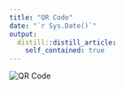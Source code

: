 ```yaml
---
title: "QR Code"
date: "`r Sys.Date()`"
output:
  distill::distill_article:
    self_contained: true
---
```


<img alt="QR Code" src="images/qr-code_personal-website.png"/>
